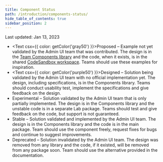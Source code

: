 ```yaml
---
title: Component Status
path: /introduction/components-status/
hide_table_of_contents: true
sidebar_position: 2
---
```



Last updated: Jan 13, 2023

- <Text csx={{ color: getColor('gray50') }}>Proposed</Text> – Example not yet validated by the Admin UI team that was contributed. The design is in the [Team Components library](https://www.figma.com/file/xawNtclWAYbeypb4d66VUX/Team-Components?t=puLDwwS7n1heCvv9-1) and the code, when it exists, is in the shared [CodeSandbox workspace](https://codesandbox.io/dashboard/sandboxes/examples). Teams should use these examples for inspiration.
- <Text csx={{ color: getColor('purple50') }}>Designed</Text> – Solution being validated by the Admin UI team with no official implementation yet. The design, including specifications, is in the Components library. Teams should conduct usability test, implement the specifications and give feedback on the design.
- <Text tone="warning">Experimental</Text> – Solution validated by the Admin UI team that is only partially implemented. The design is in the Components library and the unstable code is in a separate Lab package. Teams should test and give feedback on the code, but support is not guaranteed.
- <Text tone="positive">Stable</Text> – Solution validated and implemented by the Admin UI team. The design is in the Components library and the code is in the main package. Team should use the component freely, request fixes for bugs and continue to suggest improvements.
- <Text tone="critical">Deprecated</Text> – Solution invalidated by the Admin UI team. The design was removed from any library and the code, if it existed, will be removed from any package soon. Team should use the alternative provided in the documentation.


<StatusTable items={componentsStatus}/>
